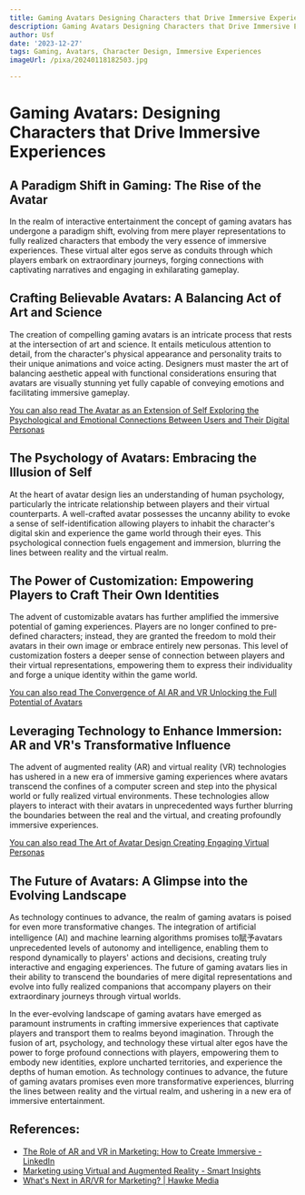 ```yaml
---
title: Gaming Avatars Designing Characters that Drive Immersive Experiences
description: Gaming Avatars Designing Characters that Drive Immersive Experiences
author: Usf
date: '2023-12-27'
tags: Gaming, Avatars, Character Design, Immersive Experiences
imageUrl: /pixa/20240118182503.jpg

---
```

# Gaming Avatars: Designing Characters that Drive Immersive Experiences

## A Paradigm Shift in Gaming: The Rise of  the Avatar

In the realm of interactive entertainment the concept of gaming avatars has  undergone a paradigm  shift, evolving from mere player representations to fully realized characters that embody the very  essence of immersive  experiences. These virtual alter egos serve as conduits through which players embark on  extraordinary journeys, forging connections with captivating narratives and  engaging in exhilarating gameplay.

## Crafting Believable Avatars: A Balancing Act of  Art and Science

The creation of compelling gaming avatars is an intricate process that rests at the intersection of art and science. It entails meticulous  attention to detail, from  the character's  physical appearance and personality traits to  their unique animations and voice acting. Designers  must master the art of balancing aesthetic appeal with functional considerations ensuring that avatars are  visually stunning yet fully  capable of  conveying emotions and facilitating immersive gameplay.

[You can also read The  Avatar as an Extension of Self Exploring the Psychological and Emotional Connections Between Users and Their Digital Personas](The%20Avatar%20as%20an%20Extension%20of%20Self%20Exploring%20the%20Psychological%20and%20Emotional%20Connections%20Between%20Users%20and%20Their%20Digital%20Personas)


## The  Psychology of Avatars: Embracing the Illusion of Self

At the heart of avatar design lies an understanding of human psychology, particularly the intricate relationship between players and their virtual counterparts. A well-crafted avatar possesses  the uncanny ability to evoke a sense of self-identification allowing players to inhabit  the character's digital skin and experience  the game world through their eyes. This psychological connection fuels engagement and  immersion, blurring the lines between reality and the virtual  realm.

## The Power of Customization: Empowering Players to Craft Their Own Identities

The advent of customizable avatars has further amplified the immersive potential of gaming experiences. Players are no longer confined to pre-defined characters; instead, they are granted  the freedom to mold  their avatars  in their own image or  embrace entirely new personas. This level of customization fosters a deeper sense  of connection between players and their virtual representations, empowering  them to express their individuality  and forge  a unique  identity within the game world.

[You can also read The Convergence  of AI AR and VR Unlocking the Full  Potential of Avatars](The%20Convergence%20of%20AI%2C%20AR%2C%20and%20VR%20Unlocking%20the%20Full%20Potential%20of%20Avatars)


##  Leveraging Technology  to Enhance Immersion: AR and VR's Transformative Influence

The advent of augmented reality (AR) and virtual reality (VR) technologies has ushered  in a  new era of immersive gaming experiences where avatars transcend the confines of  a computer screen and step into  the  physical world or fully realized  virtual environments.  These technologies allow  players to interact with their  avatars in unprecedented ways further blurring the boundaries between the real and the virtual,  and creating  profoundly immersive experiences.

[You can also read The Art of  Avatar Design Creating Engaging Virtual  Personas](The%20Art%20of%20Avatar%20Design%20Creating%20Engaging%20Virtual%20Personas)


## The Future of Avatars: A Glimpse  into  the  Evolving Landscape

As technology continues to advance, the realm of gaming avatars is poised for even more transformative changes. The integration of artificial intelligence (AI) and machine learning algorithms promises to賦予avatars unprecedented levels of autonomy and intelligence, enabling them to respond dynamically to players'  actions and decisions, creating truly interactive and engaging experiences.  The future of gaming avatars lies in their ability  to transcend the boundaries of  mere  digital representations and evolve into  fully realized companions that accompany players on their extraordinary journeys through virtual worlds.

In the ever-evolving landscape of gaming avatars have  emerged as paramount instruments in crafting immersive experiences  that captivate players and transport them to realms beyond imagination. Through the fusion of art,  psychology, and technology these virtual alter egos have the power to forge profound connections with players, empowering them to embody new identities, explore uncharted territories, and experience the depths of human emotion. As technology continues to  advance, the future of gaming avatars promises even more transformative experiences, blurring the lines between reality and the virtual realm, and ushering in a new era of immersive entertainment.

## References:
- [The Role of AR and VR in Marketing: How to Create Immersive - LinkedIn](https://www.linkedin.com/pulse/role-ar-vr-marketing-how-create-immersive-experiences-lumi-done)
- [Marketing using Virtual and Augmented Reality - Smart Insights](https://www.smartinsights.com/tag/marketing-using-virtual-and-augmented-reality/)
- [What's Next in AR/VR for Marketing? | Hawke Media](https://hawkemedia.com/insights/ar-vr-marketing/)
